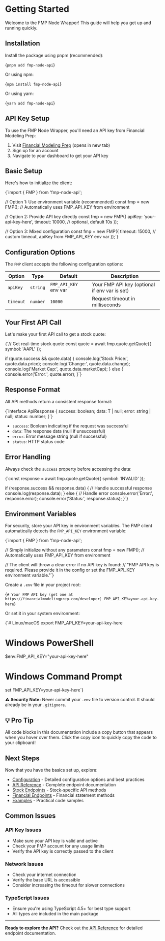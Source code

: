 # Getting Started

Welcome to the FMP Node Wrapper! This guide will help you get up and
running quickly.

## Installation

Install the package using pnpm (recommended):

<CodeBlock language="bash">{`pnpm add fmp-node-api`}</CodeBlock>

Or using npm:

<CodeBlock language="bash">{`npm install fmp-node-api`}</CodeBlock>

Or using yarn:

<CodeBlock language="bash">{`yarn add fmp-node-api`}</CodeBlock>

## API Key Setup

To use the FMP Node Wrapper, you'll need an API key from Financial
Modeling Prep:

1. Visit [Financial Modeling Prep](https://financialmodelingprep.com/) (opens in new tab)
2. Sign up for an account
3. Navigate to your dashboard to get your API key

## Basic Setup

Here's how to initialize the client:

<CodeBlock language="typescript">
{`import { FMP } from 'fmp-node-api';

// Option 1: Use environment variable (recommended)
const fmp = new FMP(); // Automatically uses FMP_API_KEY from environment

// Option 2: Provide API key directly
const fmp = new FMP({
apiKey: 'your-api-key-here',
timeout: 10000, // optional, default 10s
});

// Option 3: Mixed configuration
const fmp = new FMP({
timeout: 15000, // custom timeout, apiKey from FMP_API_KEY env var
});`}

</CodeBlock>

## Configuration Options

The `FMP` client accepts the following configuration options:

| Option    | Type     | Default               | Description                                   |
| --------- | -------- | --------------------- | --------------------------------------------- |
| `apiKey`  | `string` | `FMP_API_KEY` env var | Your FMP API key (optional if env var is set) |
| `timeout` | `number` | `10000`               | Request timeout in milliseconds               |

## Your First API Call

Let's make your first API call to get a stock quote:

<CodeBlock language="typescript">
{`// Get real-time stock quote
const quote = await fmp.quote.getQuote({ symbol: 'AAPL' });

if (quote.success && quote.data) {
console.log('Stock Price:', quote.data.price);
console.log('Change:', quote.data.change);
console.log('Market Cap:', quote.data.marketCap);
} else {
console.error('Error:', quote.error);
}`}

</CodeBlock>

## Response Format

All API methods return a consistent response format:

<CodeBlock language="typescript">
  {`interface ApiResponse<T> {
    success: boolean;
    data: T | null;
    error: string | null;
    status: number;
}`}
</CodeBlock>

- `success`: Boolean indicating if the request was successful
- `data`: The response data (null if unsuccessful)
- `error`: Error message string (null if successful)
- `status`: HTTP status code

## Error Handling

Always check the `success` property before accessing the
data:

<CodeBlock language="typescript">
{`const response = await fmp.quote.getQuote({ symbol: 'INVALID' });

if (response.success && response.data) {
// Handle successful response
console.log(response.data);
} else {
// Handle error
console.error('Error:', response.error);
console.error('Status:', response.status);
}`}

</CodeBlock>

## Environment Variables

For security, store your API key in environment variables. The FMP client automatically detects the `FMP_API_KEY` environment variable:

<CodeBlock language="typescript">
{`import { FMP } from 'fmp-node-api';

// Simply initialize without any parameters
const fmp = new FMP(); // Automatically uses FMP_API_KEY from environment

// The client will throw a clear error if no API key is found:
// "FMP API key is required. Please provide it in the config or set the FMP_API_KEY environment variable."`}

</CodeBlock>

Create a `.env` file in your project root:

<CodeBlock language="env">{`# Your FMP API key (get one at https://financialmodelingprep.com/developer)
FMP_API_KEY=your-api-key-here`}</CodeBlock>

Or set it in your system environment:

<CodeBlock language="bash">{`# Linux/macOS
export FMP_API_KEY=your-api-key-here

# Windows PowerShell

$env:FMP_API_KEY="your-api-key-here"

# Windows Command Prompt

set FMP_API_KEY=your-api-key-here`}</CodeBlock>

**⚠️ Security Note:** Never commit your `.env` file to version control. It should already be in your `.gitignore`.

## 💡 Pro Tip

All code blocks in this documentation include a copy button that appears when you hover over them. Click the copy icon to quickly copy the code to your clipboard!

## Next Steps

Now that you have the basics set up, explore:

- [Configuration](/docs/configuration) - Detailed configuration options and best practices
- [API Reference](/docs/api) - Complete endpoint documentation
- [Stock Endpoints](/docs/api/stock) - Stock-specific API methods
- [Financial Endpoints](/docs/api/financial) - Financial statement methods
- [Examples](/docs/examples) - Practical code samples

## Common Issues

### API Key Issues

- Make sure your API key is valid and active
- Check your FMP account for any usage limits
- Verify the API key is correctly passed to the client

### Network Issues

- Check your internet connection
- Verify the base URL is accessible
- Consider increasing the timeout for slower connections

### TypeScript Issues

- Ensure you're using TypeScript 4.5+ for best type support
- All types are included in the main package

---

**Ready to explore the API?** Check out the [API Reference](/docs/api) for detailed endpoint
documentation.
